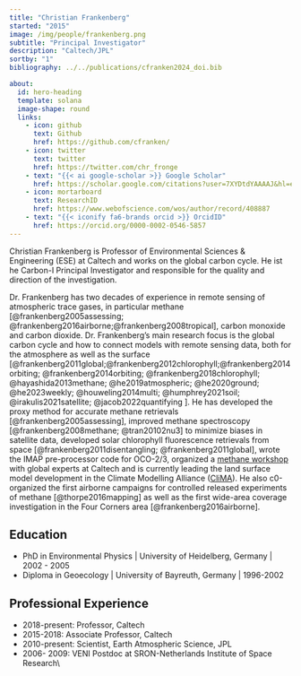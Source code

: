```yaml
---
title: "Christian Frankenberg"
started: "2015"
image: /img/people/frankenberg.png
subtitle: "Principal Investigator"
description: "Caltech/JPL"
sortby: "1"
bibliography: ../../publications/cfranken2024_doi.bib

about:
  id: hero-heading
  template: solana
  image-shape: round
  links:
    - icon: github
      text: Github
      href: https://github.com/cfranken/
    - icon: twitter
      text: twitter
      href: https://twitter.com/chr_fronge
    - text: "{{< ai google-scholar >}} Google Scholar"
      href: https://scholar.google.com/citations?user=7XYDtdYAAAAJ&hl=en 
    - icon: mortarboard
      text: ResearchID
      href: https://www.webofscience.com/wos/author/record/408887
    - text: "{{< iconify fa6-brands orcid >}} OrcidID"
      href: https://orcid.org/0000-0002-0546-5857 
---
```


Christian Frankenberg is Professor of Environmental Sciences & Engineering (ESE) at Caltech and works on the global carbon cycle. He ist he Carbon-I Principal Investigator and responsible for the quality and direction of the investigation. 

Dr. Frankenberg has two decades of experience in remote sensing of atmospheric trace gases, in particular methane [@frankenberg2005assessing; @frankenberg2016airborne;@frankenberg2008tropical], carbon monoxide and carbon dioxide. Dr. Frankenberg’s main research focus is the global carbon cycle and how to connect models with remote sensing data, both for the atmosphere as well as the surface [@frankenberg2011global;@frankenberg2012chlorophyll;@frankenberg2014orbiting; @frankenberg2014orbiting; @frankenberg2018chlorophyll; @hayashida2013methane;  @he2019atmospheric; @he2020ground; @he2023weekly; @houweling2014multi; @humphrey2021soil; @irakulis2021satellite; @jacob2022quantifying ]. He has developed the proxy method for accurate methane retrievals [@frankenberg2005assessing], improved methane spectroscopy [@frankenberg2008methane; @tran20102nu3] to minimize biases in satellite data, developed solar chlorophyll fluorescence retrievals from space [@frankenberg2011disentangling; @frankenberg2011global], wrote the IMAP pre-processor code for OCO-2/3, organized a [methane workshop](https://www.workshop.caltech.edu/methane/presentations.html) with global experts at Caltech and is currently leading the land surface model development in the Climate Modelling Alliance ([CliMA](https://www.workshop.caltech.edu/methane/presentations.html)). He also c0-organized the first airborne campaigns for controlled released experiments of methane [@thorpe2016mapping] as well as the first wide-area coverage investigation in the Four Corners area [@frankenberg2016airborne]. 

## Education

- [PhD in Environmental Physics]{.fw-bold} | University of Heidelberg, Germany | 2002 -  2005
- [Diploma in Geoecology ]{.fw-bold} | University of Bayreuth, Germany  | 1996-2002  

## Professional Experience

- [2018-present:]{.fw-bold} Professor, 	Caltech 
- [2015-2018:]{.fw-bold} 	Associate Professor, 	Caltech 
- [2010-present:]{.fw-bold} 	Scientist, 	Earth Atmospheric Science, JPL 
- [2006- 2009:]{.fw-bold}	VENI Postdoc at SRON-Netherlands Institute of Space Research\\
